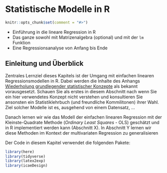 # Statistische Modelle in R {#linmodel}

```r
knitr::opts_chunk$set(comment = "#>")
```

* Einführung in die lineare Regression in R
* Das ganze sowohl mit Matrizenalgebra (optional) und mit der `lm` Funktion
* Eine Regressionsanalyse von Anfang bis Ende

## Einleitung und Überblick 

Zentrales Lernziel dieses Kapitels ist der Umgang mit einfachen linearen 
Regressionsmodellen in R.
Dabei werden die Inhalte des Anhangs 
[Wiederholung grundlegender statistischer Konzepte](#stat-rep)
als bekannt vorausgesetzt. 
Schauen Sie als erstes in diesem Abschnitt nach wenn Sie ein hier verwendetes 
Konzept nicht verstehen und konsultieren Sie ansonsten ein Statistiklehrbuch
(und freundliche Kommilitonen) ihrer Wahl.
Ziel solcher Modelle ist es, ausgehend von einem Datensatz, ...

Danach lernen wir wie das Modell der einfachen linearen Regression mit der 
Kleinste-Quadrate Methode (*Ordinary Least Squares* - OLS) geschätzt und in R 
implementiert werden kann (Abschnitt X).
In Abschnitt Y lernen wir diese Methoden im Kontext der multivariaten Regression 
zu generalisieren

Der Code in diesem Kapitel verwendet die folgenden Pakete:

```r
library(here)
library(tidyverse)
library(latex2exp)
library(icaeDesign)
```



